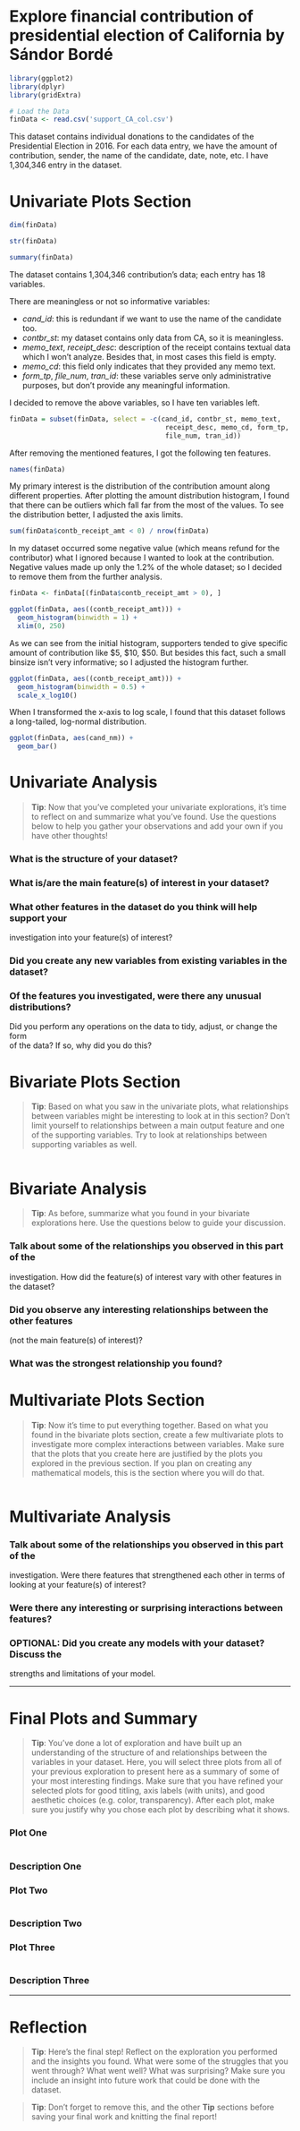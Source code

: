 Explore financial contribution of presidential election of California by Sándor Bordé
========================================================

```r
library(ggplot2)
library(dplyr)
library(gridExtra)
```

```r
# Load the Data
finData <- read.csv('support_CA_col.csv')
```

This dataset contains individual donations to the candidates of the Presidential 
Election in 2016. For each data entry, we have the amount of contribution, 
sender, the name of the candidate, date, note, etc.
I have 1,304,346 entry in the dataset.

# Univariate Plots Section

```r
dim(finData)
```
```r
str(finData)
```
```r
summary(finData)
```

The dataset contains 1,304,346 contribution's data; each entry has 18 variables.

There are meaningless or not so informative variables: 

  * *cand_id*: this is redundant if we want to use the name of the candidate too. 
  * *contbr_st*: my dataset contains only data from CA, so it is meaningless.
  * *memo_text*, *receipt_desc*: description of the receipt contains textual data which 
I won't analyze. Besides that, in most cases this field is empty.
  * *memo_cd*: this field only indicates that they provided any memo text.
  * *form_tp*, *file_num*, *tran_id*: these variables serve only administrative purposes, 
 but don't provide any meaningful information.
 
I decided to remove the above variables, so I have ten variables left.

```r
finData = subset(finData, select = -c(cand_id, contbr_st, memo_text, 
                                       receipt_desc, memo_cd, form_tp,
                                       file_num, tran_id))
```

After removing the mentioned features, I got the following ten features.

```r
names(finData)
```

My primary interest is the distribution of the contribution amount along 
different properties. After plotting the amount distribution histogram, I found
that there can be outliers which fall far from the most of the values. To see 
the distribution better, I adjusted the axis limits.

```r
sum(finData$contb_receipt_amt < 0) / nrow(finData)
```

In my dataset occurred some negative value (which means refund for the 
contributor) what I ignored because I wanted to look at the contribution. 
Negative values made up only the 1.2% of the whole dataset; so I decided to 
remove them from the further analysis.

```r
finData <- finData[(finData$contb_receipt_amt > 0), ]
```

```r
ggplot(finData, aes((contb_receipt_amt))) +
  geom_histogram(binwidth = 1) +
  xlim(0, 250)
```

As we can see from the initial histogram, supporters tended to give specific 
amount of contribution like \$5, \$10, \$50. But besides this fact, such a small binsize isn't very informative; so I adjusted the histogram further.

```r
ggplot(finData, aes((contb_receipt_amt))) +
  geom_histogram(binwidth = 0.5) + 
  scale_x_log10()
```

When I transformed the x-axis to log scale, I found that this dataset follows a long-tailed, log-normal distribution.

```r
ggplot(finData, aes(cand_nm)) +
  geom_bar()
```

# Univariate Analysis

> **Tip**: Now that you've completed your univariate explorations, it's time to
reflect on and summarize what you've found. Use the questions below to help you
gather your observations and add your own if you have other thoughts!

### What is the structure of your dataset?

### What is/are the main feature(s) of interest in your dataset?

### What other features in the dataset do you think will help support your \
investigation into your feature(s) of interest?

### Did you create any new variables from existing variables in the dataset?

### Of the features you investigated, were there any unusual distributions? \
Did you perform any operations on the data to tidy, adjust, or change the form \
of the data? If so, why did you do this?


# Bivariate Plots Section

> **Tip**: Based on what you saw in the univariate plots, what relationships
between variables might be interesting to look at in this section? Don't limit
yourself to relationships between a main output feature and one of the
supporting variables. Try to look at relationships between supporting variables
as well.

```r

```

# Bivariate Analysis

> **Tip**: As before, summarize what you found in your bivariate explorations
here. Use the questions below to guide your discussion.

### Talk about some of the relationships you observed in this part of the \
investigation. How did the feature(s) of interest vary with other features in \
the dataset?

### Did you observe any interesting relationships between the other features \
(not the main feature(s) of interest)?

### What was the strongest relationship you found?


# Multivariate Plots Section

> **Tip**: Now it's time to put everything together. Based on what you found in
the bivariate plots section, create a few multivariate plots to investigate
more complex interactions between variables. Make sure that the plots that you
create here are justified by the plots you explored in the previous section. If
you plan on creating any mathematical models, this is the section where you
will do that.

```r

```

# Multivariate Analysis

### Talk about some of the relationships you observed in this part of the \
investigation. Were there features that strengthened each other in terms of \
looking at your feature(s) of interest?

### Were there any interesting or surprising interactions between features?

### OPTIONAL: Did you create any models with your dataset? Discuss the \
strengths and limitations of your model.

------

# Final Plots and Summary

> **Tip**: You've done a lot of exploration and have built up an understanding
of the structure of and relationships between the variables in your dataset.
Here, you will select three plots from all of your previous exploration to
present here as a summary of some of your most interesting findings. Make sure
that you have refined your selected plots for good titling, axis labels (with
units), and good aesthetic choices (e.g. color, transparency). After each plot,
make sure you justify why you chose each plot by describing what it shows.

### Plot One
```r

```

### Description One


### Plot Two
```r

```

### Description Two


### Plot Three
```r

```

### Description Three

------

# Reflection

> **Tip**: Here's the final step! Reflect on the exploration you performed and
the insights you found. What were some of the struggles that you went through?
What went well? What was surprising? Make sure you include an insight into
future work that could be done with the dataset.

> **Tip**: Don't forget to remove this, and the other **Tip** sections before
saving your final work and knitting the final report!